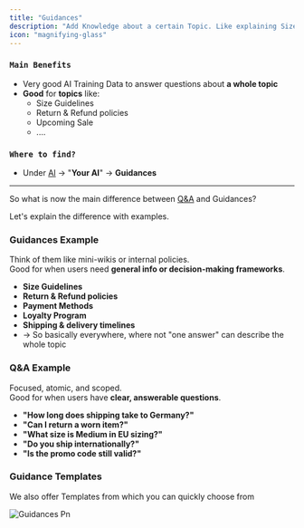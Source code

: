 ```yaml
---
title: "Guidances"
description: "Add Knowledge about a certain Topic. Like explaining Size Guidelines for example"
icon: "magnifying-glass"
---
```


### `Main Benefits`

- Very good AI Training Data to answer questions about **a whole topic**
- **Good** for **topics** like:
  - Size Guidelines
  - Return & Refund policies
  - Upcoming Sale
  - ....

### `Where to find?`

- Under [AI](https://armin.cx/app/_/ai/agents) -\> "**Your AI**" -\> **Guidances**

---

So what is now the main difference between [Q&A](/ai/sources/q-and-a) and Guidances?

Let's explain the difference with examples.

### Guidances Example

Think of them like mini-wikis or internal policies.\
Good for when users need **general info or decision-making frameworks**.

- **Size Guidelines**
- **Return & Refund policies**
- **Payment Methods**
- **Loyalty Program**
- **Shipping & delivery timelines**
- -\> So basically everywhere, where not "one answer" can describe the whole topic

### Q&A Example

Focused, atomic, and scoped.\
Good for when users have **clear, answerable questions**.

- **"How long does shipping take to Germany?"**
- **"Can I return a worn item?"**
- **"What size is Medium in EU sizing?"**
- **"Do you ship internationally?"**
- **"Is the promo code still valid?"**

### Guidance Templates

We also offer Templates from which you can quickly choose from

![Guidances Pn](/images/guidances.png)